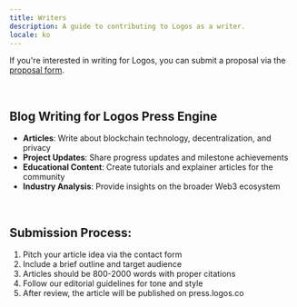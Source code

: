 ```yaml
---
title: Writers
description: A guide to contributing to Logos as a writer.
locale: ko
---
```


If you're interested in writing for Logos, you can submit a proposal via the [proposal form](/proposals).

<br />

## Blog Writing for Logos Press Engine

- **Articles**: Write about blockchain technology, decentralization, and privacy
- **Project Updates**: Share progress updates and milestone achievements
- **Educational Content**: Create tutorials and explainer articles for the community
- **Industry Analysis**: Provide insights on the broader Web3 ecosystem

<br />

## Submission Process:

1. Pitch your article idea via the contact form
2. Include a brief outline and target audience
3. Articles should be 800-2000 words with proper citations
4. Follow our editorial guidelines for tone and style
5. After review, the article will be published on press.logos.co
